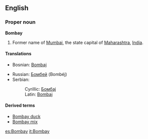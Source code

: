 ==English==
===Proper noun===
'''Bombay'''
#Former name of [[Mumbai]], the state capital of [[Maharashtra]], [[India]].
====Translations====
{{top}}
*Bosnian: [[Bombaj#Bosnian|Bombaj]] {{m}}
{{mid}}
*Russian: [[Бомбей]] (Bombéj) {{m}}
*Serbian:
*:Cyrillic: [[Бомбај#Serbian|Бомбај]] {{m}}
*:Latin: [[Bombaj#Serbian|Bombaj]] {{m}}
{{bottom}}

====Derived terms====
*[[Bombay duck]]
*[[Bombay mix]]

[[es:Bombay]]
[[it:Bombay]]